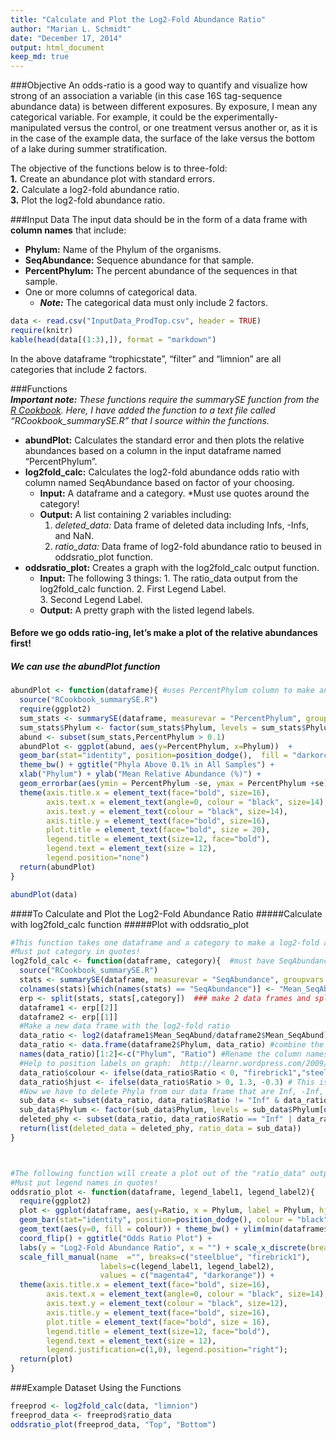 ```yaml
---
title: "Calculate and Plot the Log2-Fold Abundance Ratio"
author: "Marian L. Schmidt"
date: "December 17, 2014"
output: html_document
keep_md: true
---
```


###Objective
An odds-ratio is a good way to quantify and visualize how strong of an association a variable (in this case 16S tag-sequence abundance data) is between different exposures.  By exposure, I mean any categorical variable.  For example, it could be the experimentally-manipulated versus the control, or one treatment versus another or, as it is in the case of the example data, the surface of the lake versus the bottom of a lake during summer stratification.

The objective of the functions below is to three-fold:  
    **1.**  Create an abundance plot with standard errors.  
    **2.**  Calculate a log2-fold abundance ratio.  
    **3.**  Plot the log2-fold abundance ratio.  

###Input Data
The input data should be in the form of a data frame with **column names** that include: 

+ **Phylum:** Name of the Phylum of the organisms. 
+ **SeqAbundance:**  Sequence abundance for that sample.  
+ **PercentPhylum:** The percent abundance of the sequences in that sample.
+ One or more columns of categorical data. 
    + _**Note:**_ The categorical data must only include 2 factors.  
       
       
```r
data <- read.csv("InputData_ProdTop.csv", header = TRUE)
require(knitr)
kable(head(data[(1:3),]), format = "markdown")
```

In the above dataframe "trophicstate", "filter" and "limnion" are all categories that include 2 factors.

###Functions  
_**Important note:** These functions require the summarySE function from the [R Cookbook](http://www.cookbook-r.com/Graphs/Plotting_means_and_error_bars_(ggplot2)/).  Here, I have added the function to a text file called "RCookbook_summarySE.R" that I source within the functions._ 


+ **abundPlot:** Calculates the standard error and then plots the relative abundances based on a column in the input dataframe named "PercentPhylum". 
+ **log2fold_calc:**  Calculates the log2-fold abundance odds ratio with column named SeqAbundance based on factor of your choosing.  
    + **Input:** A dataframe and a category.  *Must use quotes around the category!
    + **Output:** A list containing 2 variables including: 
        1. *deleted_data:* Data frame of deleted data including Infs, -Infs, and NaN.  
        2. *ratio_data:* Data frame of log2-fold abundance ratio to beused in oddsratio_plot function.
+ **oddsratio_plot:**  Creates a graph with the log2fold_calc output function.  
    + **Input:**  The following 3 things:
          1. The ratio_data output from the log2fold_calc function. 
          2. First Legend Label.  
          3. Second Legend Label.  
    + **Output:** A pretty graph with the listed legend labels.


####  Before we go odds ratio-ing, let's make a plot of the relative abundances first!
##### We can use the abundPlot function
```r
abundPlot <- function(dataframe){ #uses PercentPhylum column to make an abundance plot
  source("RCookbook_summarySE.R")
  require(ggplot2)
  sum_stats <- summarySE(dataframe, measurevar = "PercentPhylum", groupvars = "Phylum") #sum_stats is a data frame for the relative abundance figure
  sum_stats$Phylum <- factor(sum_stats$Phylum, levels = sum_stats$Phylum[order(sum_stats$PercentPhylum)])  #Order by the SeqAbundance
  abund <- subset(sum_stats,PercentPhylum > 0.1)
  abundPlot <- ggplot(abund, aes(y=PercentPhylum, x=Phylum))  +
  geom_bar(stat="identity", position=position_dodge(),  fill = "darkorchid3", colour = "black") +
  theme_bw() + ggtitle("Phyla Above 0.1% in All Samples") +
  xlab("Phylum") + ylab("Mean Relative Abundance (%)") +
  geom_errorbar(aes(ymin = PercentPhylum -se, ymax = PercentPhylum +se), width = 0.25) + coord_flip() +
  theme(axis.title.x = element_text(face="bold", size=16),
        axis.text.x = element_text(angle=0, colour = "black", size=14),
        axis.text.y = element_text(colour = "black", size=14),
        axis.title.y = element_text(face="bold", size=16),
        plot.title = element_text(face="bold", size = 20),
        legend.title = element_text(size=12, face="bold"),
        legend.text = element_text(size = 12),
        legend.position="none")
  return(abundPlot)
}

abundPlot(data)
```


####To Calculate and Plot the Log2-Fold Abundance Ratio
#####Calculate with log2fold_calc function
#####Plot with oddsratio_plot
```r
#This function takes one dataframe and a category to make a log2-fold abundance ratio dataframe
#Must put category in quotes!
log2fold_calc <- function(dataframe, category){  #must have SeqAbundance and Phylum columns, category column must only have 2 categories. 
  source("RCookbook_summarySE.R")
  stats <- summarySE(dataframe, measurevar = "SeqAbundance", groupvars = c(category, "Phylum"))
  colnames(stats)[which(names(stats) == "SeqAbundance")] <- "Mean_SeqAbundance"  #Change column name to represent what value really is
  erp <- split(stats, stats[,category])  ### make 2 data frames and split the 2  
  dataframe1 <- erp[[2]]
  dataframe2 <- erp[[1]]  
  #Make a new data frame with the log2-fold ratio
  data_ratio <- log2(dataframe1$Mean_SeqAbund/dataframe2$Mean_SeqAbund) #creates a vector with log2 values
  data_ratio <- data.frame(dataframe2$Phylum, data_ratio) #combine the Phylum names with it
  names(data_ratio)[1:2]<-c("Phylum", "Ratio") #Rename the column names to better represent
  #Help to position labels on graph:  http://learnr.wordpress.com/2009/06/01/ggplot2-positioning-of-barplot-category-labels/
  data_ratio$colour <- ifelse(data_ratio$Ratio < 0, "firebrick1","steelblue") #Adds a column with 2 colors for easy plotting
  data_ratio$hjust <- ifelse(data_ratio$Ratio > 0, 1.3, -0.3) # This is where the labels on the Y axis of the plot will be placed
  #Now we have to delete Phyla from our data frame that are Inf, -Inf, or NaN
  sub_data <- subset(data_ratio, data_ratio$Ratio != "Inf" & data_ratio$Ratio != "-Inf" & data_ratio$Ratio != "NaN")
  sub_data$Phylum <- factor(sub_data$Phylum, levels = sub_data$Phylum[order(sub_data$Ratio)])
  deleted_phy <- subset(data_ratio, data_ratio$Ratio == "Inf" | data_ratio$Ratio == "-Inf" | data_ratio$Ratio == "NaN")
  return(list(deleted_data = deleted_phy, ratio_data = sub_data))
}



#The following function will create a plot out of the "ratio_data" output from the log2fold_calc function above.
#Must put legend names in quotes!
oddsratio_plot <- function(dataframe, legend_label1, legend_label2){
  require(ggplot2)
  plot <- ggplot(dataframe, aes(y=Ratio, x = Phylum, label = Phylum, hjust=hjust, fill = colour)) + 
  geom_bar(stat="identity", position=position_dodge(), colour = "black") +
  geom_text(aes(y=0, fill = colour)) + theme_bw() + ylim(min(dataframe$Ratio),max(dataframe$Ratio)) +
  coord_flip() + ggtitle("Odds Ratio Plot") + 
  labs(y = "Log2-Fold Abundance Ratio", x = "") + scale_x_discrete(breaks = NULL) +
  scale_fill_manual(name  ="", breaks=c("steelblue", "firebrick1"), 
                    labels=c(legend_label1, legend_label2),
                    values = c("magenta4", "darkorange")) +
  theme(axis.title.x = element_text(face="bold", size=16),
        axis.text.x = element_text(angle=0, colour = "black", size=14),
        axis.text.y = element_text(colour = "black", size=12),
        axis.title.y = element_text(face="bold", size=16),
        plot.title = element_text(face="bold", size = 16),
        legend.title = element_text(size=12, face="bold"),
        legend.text = element_text(size = 12),
        legend.justification=c(1,0), legend.position="right"); 
  return(plot)
}
```



###Example Dataset Using the Functions
```r
freeprod <- log2fold_calc(data, "limnion")
freeprod_data <- freeprod$ratio_data
oddsratio_plot(freeprod_data, "Top", "Bottom")
```

